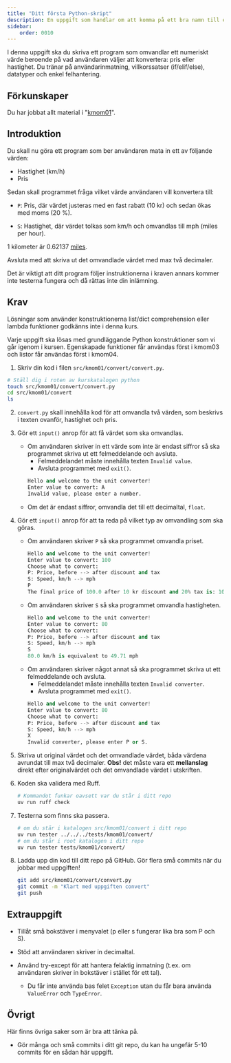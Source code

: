 ```yaml
---
title: "Ditt första Python-skript"
description: En uppgift som handlar om att komma på ett bra namn till en ny produkt.
sidebar:
    order: 0010
---
```


I denna uppgift ska du skriva ett program som omvandlar ett numeriskt värde beroende på vad användaren väljer att konvertera: pris eller hastighet. Du tränar på användarinmatning, villkorssatser (if/elif/else), datatyper och enkel felhantering.



## Förkunskaper

Du har jobbat allt material i "[kmom01](/website/kmom/kmom01)".



## Introduktion

Du skall nu göra ett program som ber användaren mata in ett av följande värden:

* Hastighet (km/h)
* Pris

Sedan skall programmet fråga vilket värde användaren vill konvertera till:

- `P`: Pris, där värdet justeras med en fast rabatt (10 kr) och sedan ökas med moms (20 %).

- `S`: Hastighet, där värdet tolkas som km/h och omvandlas till mph (miles per hour).

1 kilometer är 0.62137 [miles](http://en.wikipedia.org/wiki/Miles).

Avsluta med att skriva ut det omvandlade värdet med max två decimaler.


Det är viktigt att ditt program följer instruktionerna i kraven annars kommer inte testerna fungera och då rättas inte din inlämning.



## Krav

Lösningar som använder konstruktionerna list/dict comprehension eller lambda funktioner godkänns inte i denna kurs.

Varje uppgift ska lösas med grundläggande Python konstruktioner som vi går igenom i kursen. Egenskapade funktioner får användas först i kmom03 och listor får användas först i kmom04.

1. Skriv din kod i filen `src/kmom01/convert/convert.py`.

```bash
# Ställ dig i roten av kurskatalogen python
touch src/kmom01/convert/convert.py
cd src/kmom01/convert
ls
```

2. `convert.py` skall innehålla kod för att omvandla två värden, som beskrivs i texten ovanför, hastighet och pris. 

3. Gör ett `input()` anrop för att få värdet som ska omvandlas.
    - Om användaren skriver in ett värde som inte är endast siffror så ska programmet skriva ut ett felmeddelande och avsluta.
        - Felmeddelandet måste innehålla texten `Invalid value`.
        - Avsluta programmet med `exit()`.
        ```python
        Hello and welcome to the unit converter!
        Enter value to convert: A
        Invalid value, please enter a number.
        ```
    - Om det är endast siffror, omvandla det till ett decimaltal, `float`.

4. Gör ett `input()` anrop för att ta reda på vilket typ av omvandling som ska göras.
    - Om användaren skriver `P` så ska programmet omvandla priset.
        ```python
        Hello and welcome to the unit converter!
        Enter value to convert: 100
        Choose what to convert:
        P: Price, before --> after discount and tax
        S: Speed, km/h --> mph
        P
        The final price of 100.0 after 10 kr discount and 20% tax is: 108.0 kr
        ```
    - Om användaren skriver `S` så ska programmet omvandla hastigheten.
        ```python
        Hello and welcome to the unit converter!
        Enter value to convert: 80
        Choose what to convert:
        P: Price, before --> after discount and tax
        S: Speed, km/h --> mph
        S
        80.0 km/h is equivalent to 49.71 mph
        ```
    - Om användaren skriver något annat så ska programmet skriva ut ett felmeddelande och avsluta.
        - Felmeddelandet måste innehålla texten `Invalid converter`.
        - Avsluta programmet med `exit()`.
        ```python
        Hello and welcome to the unit converter!
        Enter value to convert: 80
        Choose what to convert:
        P: Price, before --> after discount and tax
        S: Speed, km/h --> mph
        X
        Invalid converter, please enter P or S.
        ```

5. Skriva ut original värdet och det omvandlade värdet, båda värdena avrundat till max två decimaler. **Obs!** det måste vara ett **mellanslag** direkt efter originalvärdet och det omvandlade värdet i utskriften.

7. Koden ska validera med Ruff.

    ```bash
    # Kommandot funkar oavsett var du står i ditt repo
    uv run ruff check
    ```

1. Testerna som finns ska passera.

    ```bash
    # om du står i katalogen src/kmom01/convert i ditt repo
    uv run tester ../../../tests/kmom01/convert/
    # om du står i root katalogen i ditt repo
    uv run tester tests/kmom01/convert/
    ```


1. Ladda upp din kod till ditt repo på GitHub. Gör flera små commits när du jobbar med uppgiften!

    ```bash
    git add src/kmom01/convert/convert.py
    git commit -m "Klart med uppgiften convert"
    git push
    ```


## Extrauppgift

- Tillåt små bokstäver i menyvalet (p eller s fungerar lika bra som P och S).
- Stöd att användaren skriver in decimaltal.

- Använd try-except för att hantera felaktig inmatning (t.ex. om användaren skriver in bokstäver i stället för ett tal).
    - Du får inte använda bas felet `Exception` utan du får bara använda `ValueError` och `TypeError`.


## Övrigt
Här finns övriga saker som är bra att tänka på.

- Gör många och små commits i ditt git repo, du kan ha ungefär 5-10 commits för en sådan här uppgift.